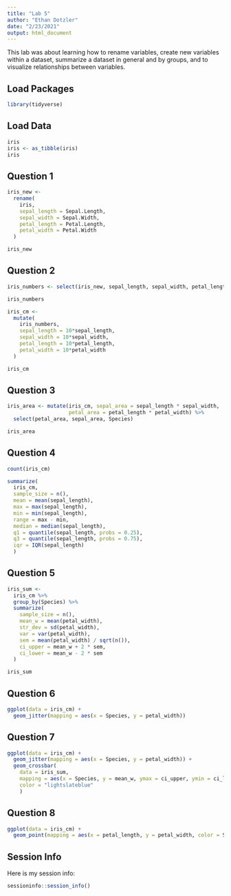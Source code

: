 ```yaml
---
title: "Lab 5"
author: "Ethan Dotzler"
date: "2/23/2021"
output: html_document
---
```


This lab was about learning how to rename variables, create new variables within a dataset, summarize a dataset in general and by groups, and to visualize relationships between variables. 


## Load Packages 

```r
library(tidyverse) 
```

## Load Data 

```r
iris
iris <- as_tibble(iris) 
iris
```

## Question 1 
```r
iris_new <- 
  rename( 
    iris, 
    sepal_length = Sepal.Length, 
    sepal_width = Sepal.Width, 
    petal_length = Petal.Length,
    petal_width = Petal.Width 
  )  

iris_new
```

## Question 2 
```r
iris_numbers <- select(iris_new, sepal_length, sepal_width, petal_length, petal_width, Species)

iris_numbers 

iris_cm <-
  mutate( 
    iris_numbers, 
    sepal_length = 10*sepal_length, 
    sepal_width = 10*sepal_width, 
    petal_length = 10*petal_length, 
    petal_width = 10*petal_width
  ) 

iris_cm
```
 
## Question 3 
```r
iris_area <- mutate(iris_cm, sepal_area = sepal_length * sepal_width, 
                    petal_area = petal_length * petal_width) %>%
  select(petal_area, sepal_area, Species) 

iris_area
```

## Question 4 
```r
count(iris_cm) 

summarize(
  iris_cm,
  sample_size = n(), 
  mean = mean(sepal_length), 
  max = max(sepal_length), 
  min = min(sepal_length), 
  range = max - min,
  median = median(sepal_length), 
  q1 = quantile(sepal_length, probs = 0.25), 
  q3 = quantile(sepal_length, probs = 0.75),
  iqr = IQR(sepal_length)
  )

```

## Question 5 
```r
iris_sum <-
  iris_cm %>%
  group_by(Species) %>%
  summarize(
    sample_size = n(),
    mean_w = mean(petal_width),
    str_dev = sd(petal_width),
    var = var(petal_width),
    sem = mean(petal_width) / sqrt(n()),
    ci_upper = mean_w + 2 * sem,
    ci_lower = mean_w - 2 * sem
  )

iris_sum
```

## Question 6 
```r
ggplot(data = iris_cm) + 
  geom_jitter(mapping = aes(x = Species, y = petal_width)) 
```

## Question 7 
```r
ggplot(data = iris_cm) + 
  geom_jitter(mapping = aes(x = Species, y = petal_width)) + 
  geom_crossbar( 
    data = iris_sum, 
    mapping = aes(x = Species, y = mean_w, ymax = ci_upper, ymin = ci_lower), 
    color = "lightslateblue"
    )

```

## Question 8 
```r
ggplot(data = iris_cm) + 
  geom_point(mapping = aes(x = petal_length, y = petal_width, color = Species))
```

## Session Info 

Here is my session info: 
```r
sessioninfo::session_info()
```


